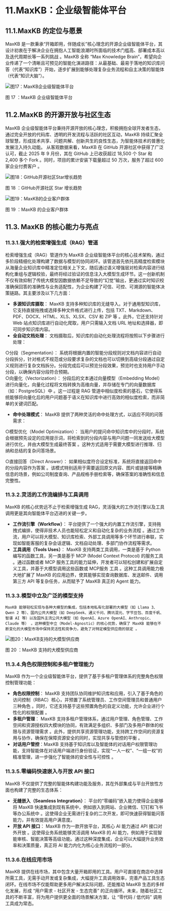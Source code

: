 # 11.MaxKB：企业级智能体平台

## 11.1.MaxKB 的定位与愿景
MaxKB 是一款秉承“开箱即用，伴随成长”核心理念的开源企业级智能体平台，其设计初衷在于解决企业在拥抱人工智能浪潮时所面临的技术门槛高、部署成本高以及迭代周期长等一系列挑战 。MaxKB 全称 “Max Knowledge Brain”，希望向企业传递了一个清晰且可预见的智能化演进路径：从最基础、最易于落地的知识库问答（代表“知识库”）开始，逐步扩展到能够处理复杂业务流程和自主决策的智能体（代表“知识大脑”）。

![图17：MaxKB企业级智能体平台](../public/whitepaper/图17：MaxKB企业级智能体平台.png "图17：MaxKB企业级智能体平台")

图 17 ：MaxKB 企业级智能体平台

## 11.2.MaxKB 的开源开放与社区生态
MaxKB 企业级智能体平台秉持开源开放的核心理念，积极拥抱全球开发者生态，通过完全开放的代码库、透明的开发流程与活跃的社区互动，MaxKB 持续汇聚全球智慧，形成技术共享、问题共解、创新共生的良性生态，为智能体技术的普惠化发展注入持久动能。
从客观数据来看，MaxKB 在 GitHub 开源社区中获得了广泛认可，截止 2025 年 9 月份，其在 GitHub 上已收获超过 18,500 个 Star 和 2,400 多个 Fork 。同时，项目的累计安装下载量超过 50 万次，服务了超过 600 家企业付费客户 。 

![图18：GitHub开源社区Star增长趋势](../public/whitepaper/图18：GitHub开源社区Star增长趋势.png "图18：GitHub开源社区Star增长趋势")

图 18 ：GitHub开源社区 Star 增长趋势

![图19：MaxKB的企业客户群体](../public/whitepaper/图19：MaxKB的企业客户群体.png "图19：MaxKB的企业客户群体")

图 19 ：MaxKB 的企业客户群体

## 11.3. MaxKB 的核心能力与亮点

### 11.3.1.强大的检索增强生成（RAG）管道
检索增强生成（RAG）管道作为 MaxKB 企业级智能体平台的核心技术架构，通过多阶段精细化处理构建了数据与模型的协同闭环。该管道首先依托高精度检索模块从海量企业知识库中精准定位相关上下文，随后通过语义增强层对检索内容进行结构化重组与逻辑校验，最终将经过验证的信息注入大模型生成环节。这一创新机制不仅有效抑制了传统大模型因数据依赖不足导致的“幻觉”输出，更通过实时知识校准确保回答的准确性与业务适配性，为企业构建了可信、可控、可溯源的智能体决策链路。其主要涉及以下几方面：   
- **多源知识库摄取**： MaxKB 支持多种知识库的无缝导入。对于通用型知识库，它支持直接拖拽或选择多种文件格式进行上传，包括 TXT、Markdown、PDF、DOCX、HTML、XLS、XLSX、CSV 和 ZIP 等 。此外，它还支持针对 Web 站点知识库进行自动化爬取，用户只需输入文档 URL 地址和选择器，即可同步知识库内容。   
- **全自动文档处理**： 文档摄取后，知识库的自动化处理流程将按照以下步骤进行处理：

○分段（Segmentation）： 系统将根据内置的智能分段规则对文档内容进行自动分段拆分，针对格式不规范或分段要求复杂的文档也可以切换到高级分段通过自定义规则进行复杂文档拆分。分段完成后可以预览分段效果，预览时也支持用户手动分段，以确保内容分段符合预期。   
○向量化（Vectorization）： 分段后的文本通过向量模型（Embedding Model）进行向量化，向量化过程将文档转换为高维向量，并存储在专门的向量数据库（如：PostgreSQL）中 。这一过程是 RAG 管道中相似度检索的基石，它使得系统能够将向量化后的用户问题基于语义在知识库中进行高效的相似度检索，而非简单的关键词匹配。  

- **命中处理模式**： MaxKB 提供了两种灵活的命中处理方式，以适应不同的问答需求：

○模型优化（Model Optimization）： 当用户的提问命中知识库中的分段时，系统会根据预先设定的应用提示词，将检索到的分段内容与用户问题一同发送给大模型进行优化，并由大模型生成最终答案 。这种方式适用于需要大模型进行推理、归纳和总结的复杂问答场景。   

○直接回答（Direct Answer）： 如果相似度符合设定标准，系统将直接返回命中的分段内容作为答案 。该模式特别适用于需要返回原文内容、图片或链接等精确信息的场景，例如公司制度查询、产品规格手册检索等，确保答案的准确性和信息完整性。 

### 11.3.2.灵活的工作流编排与工具调用
MaxKB 的核心优势远不止于检索增强生成 RAG，灵活强大的工作流引擎以及工具调用更是其向智能体平台迈进的关键一步。   
- **工作流引擎（Workflow）**： 平台提供了一个强大的内置工作流引擎，支持拖拽式编排，使得非技术人员也能轻松定义和自动化复杂的业务流程 。通过工作流，用户可以将大模型、知识库检索、外部工具调用等多个环节进行串联，实现如智能客服的复杂会话逻辑、文档自动处理、多部门协作流程等需求。   
- **工具调用（Tools Uses）**： MaxKB 支持两类工具调用，一类是基于 Python 编写的函数工具，另一类是基于 MCP (Model Context Protocol) 的服务工具 。通过函数或者 MCP 服务工具的能力延伸，开发者可以轻松创建和扩展自定义工具，并基于大模型调用这些函数或 MCP服务 工具 。这种工具调用能力极大地扩展了 MaxKB 的应用边界，使其能够实现查询数据库、发送邮件、调用第三方 API 等复杂任务，从而赋予了 MaxKB 真正的 Agent 能力。   

### 11.3.3.模型中立及广泛的模型支持
 	MaxKB 能够轻松实现与各种大模型的集成，包括本地私有化部署的大模型（如 Llama 3、Qwen 2 等）、国内公共大模型（如 DeepSeek、通义千问、腾讯混元、字节豆包、百度千帆、智谱 AI 等）以及国外主流公共大模型（如 OpenAI、Azure OpenAI、Anthropic、Claude 等） 。这种模型中立（Model-Agnostic）的核心优势，确保了 MaxKB 能够在不断变化的大模型市场中保持灵活性和竞争力，避免了对特定模型供应商的锁定 。
   
![图20：MaxKB支持的大模型供应商](../public/whitepaper/图20：MaxKB支持的大模型供应商.png "图20：MaxKB支持的大模型供应商")

图 20 ：MaxKB 支持的大模型供应商

### 11.3.4.角色权限控制和多租户管理能力
MaxKB 作为一个企业级智能体平台，提供了基于多租户管理体系的完整角色权限控制管理功能：
- **角色权限控制**： MaxKB 支持团队协同维护知识库和应用，引入了基于角色的访问控制（RBAC）核心，并预置了系统管理员、工作空间管理员和普通用户三种角色 。同时，它还支持基于这些预置角色的自定义功能，允许企业进行个性化的权限配置 。   
- **多租户管理**： MaxKB 支持多租户管理体系，通过用户管理、角色管理、工作空间和资源授权四大模块的协同，有效满足多组织、多部门及多用户群体的权限与资源管理需求 。此外，提供共享资源管理功能，支持跨工作空间的资源复用与协作，确保在保障资源安全的同时，实现共享与管控的平衡 。
- **对话用户管控**：MaxKB 支持基于知识库以及智能体的对话用户权限管理功能，支持智能体在对话用户端进行身份验证，实现“一人一权”、“一组一权”的精准管理，进一步强化了智能体的安全性与可控性 。 

### 11.3.5.零编码快速嵌入与开放 API 接口
MaxKB 不仅提供了完整的智能体构建功能及服务，其在外部集成与平台开放性方面也构建了完整的生态体系：
- **无缝嵌入（Seamless Integration）**： 平台的“零编码”嵌入能力使得企业能够将 MaxKB 快速集成到现有系统中，例如嵌入到网站、企业微信、钉钉和飞书等办公系统中 。这使得企业无需进行复杂的二次开发，即可快速获得智能问答能力，并有效提高用户满意度。   
- **开放 API 接口**： MaxKB 作为一款开放平台，其核心 AI 能力通过 API 接口对外开放 。这使得业务系统能够灵活调用 MaxKB 的 AI 能力，例如用于实现智能审核、智能决策等高级功能。通过这种深度集成，企业可以大幅提升业务效率和决策质量，真正将 AI 能力内化为核心业务流程的一部分。   

### 11.3.6.在线应用市场
MaxKB 提供在线市场，其中包含大量开箱即用的工具。用户可直接在商店中选择所需工具，无需手动开发或复杂集成，大幅提升工具调用效率，完善产品工具生态闭环。在线市场不仅能帮助更多用户解决实际问题，还能推动 MaxKB 生态的多样化发展，形成 “用户需求 - 社区开发 - 生态完善” 的正向循环。未来，随着社区工具的不断丰富，将为用户提供更全面的场景解决方案，让 “零代码 / 低代码” 调用工具成为常态。
